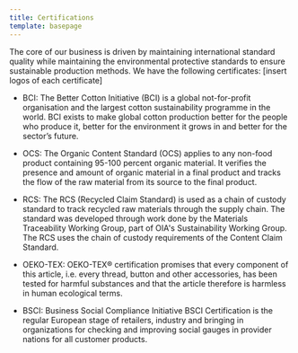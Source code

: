 ```yaml
---
title: Certifications
template: basepage
---
```


The core of our business is driven by maintaining international standard quality while maintaining the environmental protective standards to ensure sustainable production methods. We have the following certificates: [insert logos of each certificate]

- BCI: The Better Cotton Initiative (BCI) is a global not-for-profit organisation and the largest cotton sustainability programme in the world. BCI exists to make global cotton production better for the people who produce it, better for the environment it grows in and better for the sector’s future.

- OCS: The Organic Content Standard (OCS) applies to any non-food product containing 95-100 percent organic material. It verifies the presence and amount of organic material in a final product and tracks the flow of the raw material from its source to the final product.

- RCS: The RCS (Recycled Claim Standard) is used as a chain of custody standard to track recycled raw materials through the supply chain. The standard was developed through work done by the Materials Traceability Working Group, part of OIA's Sustainability Working Group. The RCS uses the chain of custody requirements of the Content Claim Standard.

- OEKO-TEX: OEKO-TEX® certification promises that every component of this article, i.e. every thread, button and other accessories, has been tested for harmful substances and that the article therefore is harmless in human ecological terms.

- BSCI: Business Social Compliance Initiative BSCI Certification is the regular European stage of retailers, industry and bringing in organizations for checking and improving social gauges in provider nations for all customer products.
